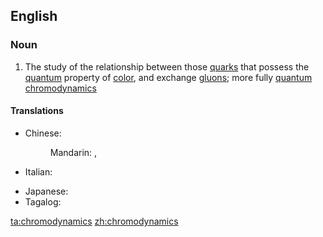 ==English==

===Noun===
{{en-noun|-}}

# {{label|en|physics}} The study of the relationship between those [[quark]]s that possess the [[quantum]] property of [[color]], and exchange [[gluon]]s; more fully [[quantum chromodynamics]]

====Translations====
{{trans-top|The study of quarks with color}}
* Chinese:
*: Mandarin: {{t|cmn|色動力學|sc=Hani}}, {{t|cmn|色动力学|tr=sèdònglìxué|sc=Hani}}
* Italian: {{t|it|cromodinamica|f}}
{{trans-mid}}
* Japanese: {{t|ja|色力学|tr=いろりきがく, irorikigaku|sc=Jpan}}
* Tagalog: {{t|tl|kulay-isigan}}
{{trans-bottom}}

[[ta:chromodynamics]]
[[zh:chromodynamics]]
